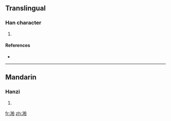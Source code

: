 ==Translingual==

===Han character===
{{Han char|rn=85|rad=水|as=09|sn=12|four=|canj=水木竹日 (EDHA)}}

# {{defn|Han|sort=水09}}

====References====
* {{Han ref|kx=0636.280|dkj=17828|dj=1043.250|hdz=31670.060|uh=6E50|ud=28240}}

----

==Mandarin==

===Hanzi===
{{cmn-hanzi|pin=[[mò]] ([[mo4]])|wg=mo<sup>4</sup>}}

# {{defn|Mandarin|sort=水09}}

[[fr:湐]]
[[zh:湐]]